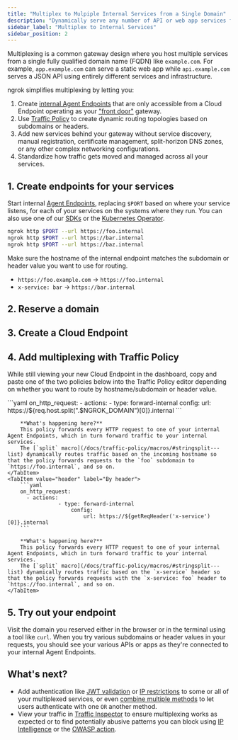 ```yaml
---
title: "Multiplex to Mulpiple Internal Services from a Single Domain"
description: "Dynamically serve any number of API or web app services from a single fully qualified domain name (FQDN) without complex networking configurations."
sidebar_label: "Multiplex to Internal Services"
sidebar_position: 2
---
```



Multiplexing is a common gateway design where you host multiple services from a single fully qualified domain name (FQDN) like `example.com`.
For example, `app.example.com` can serve a static web app while `api.example.com` serves a JSON API using entirely different services and infrastructure.

ngrok simplifies multiplexing by letting you:

1. Create [internal Agent Endpoints](/docs/universal-gateway/agent-endpoints/) that are only accessible from a Cloud Endpoint operating as your ["front door"](/docs/universal-gateway/examples/front-door-pattern) gateway.
2. Use [Traffic Policy](/docs/traffic-policy) to create dynamic routing topologies based on subdomains or headers.
3. Add new services behind your gateway without service discovery, manual registration, certificate management, split-horizon DNS zones, or any other complex networking configurations.
4. Standardize how traffic gets moved and managed across all your services.

## 1. Create endpoints for your services

Start internal [Agent Endpoints](/docs/universal-gateway/agent-endpoints/), replacing `$PORT` based on where your service listens, for each of your services on the systems where they run.
You can also use one of our [SDKs](/docs/agent-sdks) or the [Kubernetes Operator](/docs/k8s).

```bash
ngrok http $PORT --url https://foo.internal
ngrok http $PORT --url https://bar.internal
ngrok http $PORT --url https://baz.internal
```

Make sure the hostname of the internal endpoint matches the subdomain or header value you want to use for routing.

- `https://foo.example.com` &rarr; `https://foo.internal`
- `x-service: bar` &rarr; `https://bar.internal`

## 2. Reserve a domain

<ReserveDomain />

## 3. Create a Cloud Endpoint

<CloudEndpoint />

## 4. Add multiplexing with Traffic Policy

While still viewing your new Cloud Endpoint in the dashboard, copy and paste one of the two policies below into the Traffic Policy editor depending on whether you want to route by hostname/subdomain or header value.

<Tabs>
	<TabItem value="subdomain" label="By subdomain" default>
		```yaml
		on_http_request:
			- actions:
					- type: forward-internal
						config:
							url: https://${req.host.split(".$NGROK_DOMAIN")[0]}.internal 
		```

		**What's happening here?**
		This policy forwards every HTTP request to one of your internal Agent Endpoints, which in turn forward traffic to your internal services.
		The [`split` macro](/docs/traffic-policy/macros/#stringsplit---list) dynamically routes traffic based on the incoming hostname so that the policy forwards requests to the `foo` subdomain to `https://foo.internal`, and so on.
	</TabItem>
	<TabItem value="header" label="By header">
		```yaml
		on_http_request:
		  - actions:
					- type: forward-internal
						config:
							url: https://${getReqHeader('x-service')[0]}.internal
		```

		**What's happening here?**
		This policy forwards every HTTP request to one of your internal Agent Endpoints, which in turn forward traffic to your internal services.
		The [`split` macro](/docs/traffic-policy/macros/#stringsplit---list) dynamically routes traffic based on the `x-service` header so that the policy forwards requests with the `x-service: foo` header to `https://foo.internal`, and so on.
	</TabItem>
</Tabs>

## 5. Try out your endpoint

Visit the domain you reserved either in the browser or in the terminal using a tool like `curl`.
When you try various subdomains or header values in your requests, you should see your various APIs or apps as they're connected to your internal Agent Endpoints.

## What's next?

- Add authentication like [JWT
	validation](/docs/traffic-policy/actions/jwt-validation) or [IP restrictions](/docs/traffic-policy/actions/restrict-ips) to some or all of your multiplexed services, or even [combine multiple methods](/docs/universal-gateway/examples/combine-auth-methods/) to let users authenticate with one `OR` another method.
- View your traffic in [Traffic
	Inspector](https://dashboard.ngrok.com/traffic-inspector) to ensure multiplexing works as expected or to find potentially abusive patterns you can block using [IP Intelligence](/docs/traffic-policy/variables/ip-intel/) or the [OWASP action](/docs/traffic-policy/actions/owasp-crs-request/).

<Back />
